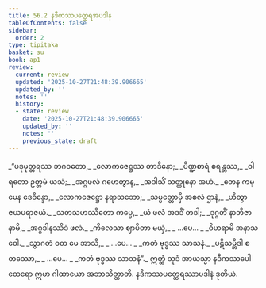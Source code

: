 ```yaml
---
title: 56.2 နဒီကဿပတ္ထေရအပဒါန
tableOfContents: false
sidebar:
  order: 2
type: tipitaka
basket: su
book: ap1
review:
  current: review
  updated: '2025-10-27T21:48:39.906665'
  updated_by: ''
  notes: ''
  history:
  - state: review
    date: '2025-10-27T21:48:39.906665'
    updated_by: ''
    notes: ''
    previous_state: draft
---
```



<ReviewStatus review={frontmatter.review} showDetails={true} />

<HypothesisAnnotation frontmatter={frontmatter} />

<DynamicBreadcrumb />

<Division number="29" book="ap1" e="ch" v="20" p="431">

<Paragraph number="7701" type="verses" book="ap1">
_“ပဒုမုတ္တရဿ ဘဂဝတော,_  
_လောကဇေဋ္ဌဿ တာဒိနော;_  
_ပိဏ္ဍစာရံ စရန္တဿ,_  
_ဝါရတော ဥတ္တမံ ယသံ;_  
_အဂ္ဂဖလံ ဂဟေတွာန,_  
_အဒါသိံ သတ္ထုနော အဟံ._  

</Paragraph>

</Division>
<Division number="30" book="ap1" e="ch" v="20" p="431">

<Paragraph number="7702" type="verses" book="ap1">
_တေန ကမ္မေန ဒေဝိန္ဒော,_  
_လောကဇေဋ္ဌော နရာသဘော;_  
_သမ္ပတ္တောမှိ အစလံ ဌာနံ,_  
_ဟိတွာ ဇယပရာဇယံ._  

</Paragraph>

</Division>
<Division number="31" book="ap1" e="ch" v="20" p="431">

<Paragraph number="7703" type="verses" book="ap1">
_သတသဟဿိတော ကပ္ပေ,_  
_ယံ ဖလံ အဒဒိံ တဒါ;_  
_ဒုဂ္ဂတိံ နာဘိဇာနာမိ,_  
_အဂ္ဂဒါနဿိဒံ ဖလံ._  

</Paragraph>

</Division>
<Division number="32" book="ap1" e="ch" v="20" p="431">

<Paragraph number="7704" type="verses" book="ap1">
_ကိလေသာ ဈာပိတာ မယှံ,_  
_ …ပေ… _  
_ဝိဟရာမိ အနာသဝေါ._  

</Paragraph>

</Division>
<Division number="33" book="ap1" e="ch" v="20" p="431">

<Paragraph number="7705" type="verses" book="ap1">
_သွာဂတံ ဝတ မေ အာသိ,_  
_ …ပေ… _  
_ကတံ ဗုဒ္ဓဿ သာသနံ._  

</Paragraph>

</Division>
<Division number="34" book="ap1" e="ch" v="20" p="432">

<Paragraph number="7706" type="verses" book="ap1">
_ပဋိသမ္ဘိဒါ စတဿော,_  
_ …ပေ… _  
_ကတံ ဗုဒ္ဓဿ သာသနံ”._  

</Paragraph>

<Paragraph number="7707" book="ap1">
ဣတ္ထံ သုဒံ အာယသ္မာ နဒီကဿပေါ ထေရော ဣမာ ဂါထာယော အဘာသိတ္ထာတိ.

</Paragraph>
</Division>

<Paragraph number="7708" type="center" book="ap1">
နဒီကဿပတ္ထေရဿာပဒါနံ ဒုတိယံ.
</Paragraph>